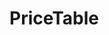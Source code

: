 

<Meta title="Molecules/PriceTable" component={PriceTable} />

# PriceTable

<Canvas>
    <Story name='Default'>
        <PriceTable 
            title="Price List"
            lists={[
                {
                    name: "Price One",
                    sign: "Birr",
                    currency: "20",
                    cent: "99",
                    per: "/MON",
                    href: "#",
                    text: "Sign UP",
                    features: [
                        {
                            value: "20GB",
                            name: "Bandwidth"
                        }
                    ]
                }
            ]}
        />
    </Story>
</Canvas>